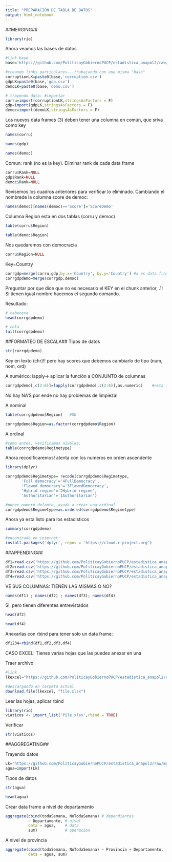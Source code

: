 ```yaml
---
title: "PREPARACIÓN DE TABLA DE DATOS"
output: html_notebook
---
```

##MERGING##
```r
library(rio)
```

Ahora veamos las bases de datos
```r
#link base
base='https://github.com/PoliticayGobiernoPUCP/estadistica_anapol2/raw/master/DATA/'

#creando links particulares---trabajando con una misma "base"
corruptionLK=paste0(base,'corruption.csv')
gdpLK=paste0(base,'gdp.csv')
demoLK=paste0(base,'demo.csv')

# trayendo data: #importar
corru=import(corruptionLK,stringsAsFactors = F)
gdp=import(gdpLK,stringsAsFactors = F)
democ=import(demoLK,stringsAsFactors = F)
```

Los nuevos data frames (3) deben tener una columna en común, que sriva como key
```r
names(corru)

```

```r
names(gdp)
```


```r
names(democ)
```

Comun: rank (no es la key). Eliminar rank de cada data frame
```r
corru$Rank=NULL
gdp$Rank=NULL
democ$Rank=NULL
```
Revisemos los cuadros anteriores para verificar lo eliminado.
Cambiando el nombrede la columna score de democ:
```r
names(democ)[names(democ)=='Score']='ScoreDemo'
```
Columna Region esta en dos tablas (corru y democ)
```r
table(corru$Region)
```

```r
table(democ$Region)
```
Nos quedaremos con democracia
```r
corru$Region=NULL
```
Key=Country
```r
corrgdp=merge(corru,gdp,by.x='Country', by.y='Country') #x es data frame derecha y "y", a la izquirda
corrgdpdemo=merge(corrgdp,democ)
```
Preguntar por que dice que no es necesario el KEY en el chunk anterior, .1! Si tienen igual nombre hacemos el segundo comando.

Resultado:
```r
# cabecera
head(corrgdpdemo)
```
```r
# cola
tail(corrgdpdemo)
```

##FORMATEO DE ESCALA##
Tipos de datos
```r
str(corrgdpdemo)
```
Key en texto (chr)!! pero hay scores que debemos cambiarlo de tipo (num, nom, ord)

A numérico:
lapply→ aplicar la función a CONJUNTO de columnas
```r
corrgdpdemo[,c(2:6)]=lapply(corrgdpdemo[,c(2:6)],as.numeric)    #esta forma solo con numeros, no con nombres
```
No hay NA'S por ende no hay problemas de limpieza!

A nominal
```r
table(corrgdpdemo$Region)   #OK
```
```r
corrgdpdemo$Region=as.factor(corrgdpdemo$Region)
```

A ordinal
```r
#como antes, verificamos niveles:
table(corrgdpdemo$Regimetype)
```

Ahora recodificaremos! atenta con los numeros en orden ascendente
```r
library(dplyr)

corrgdpdemo$Regimetype= recode(corrgdpdemo$Regimetype,
       'Full democracy'='4FullDemocracy',
       'Flawed democracy'='3FlawedDemocracy',
       'Hybrid regime'='2Hybrid regime',
       'Authoritarian'='1Authoritarian')

#poner numero delante, ayuda a crear una ordinal
corrgdpdemo$Regimetype=as.ordered(corrgdpdemo$Regimetype)
```

Ahora ya esta listo para los estadisticos
```r
summary(corrgdpdemo)
```


```r
#encontrado en internet:
install.packages('dplyr', repos = 'https://cloud.r-project.org')
```

##APPENDING##

```r
df1=read.csv('https://github.com/PoliticayGobiernoPUCP/estadistica_anapol2/raw/master/DATA/interview_1_2_p1.csv')
df2=read.csv('https://github.com/PoliticayGobiernoPUCP/estadistica_anapol2/raw/master/DATA/interview_1_2_p2.csv')
df3=read.csv('https://github.com/PoliticayGobiernoPUCP/estadistica_anapol2/raw/master/DATA/interview_1_2_p3.csv')
df4=read.csv('https://github.com/PoliticayGobiernoPUCP/estadistica_anapol2/raw/master/DATA/interview_1_2_p4.csv')
```

VE SUS COLUMNAS: TIENEN LAS MISMAS O NO?
```r
names(df1) ; names(df2) ; names(df3); names(df4)
```

SI, pero tienen diferentes entrevistados
```r
head(df2)
```
```r
head(df4)
```

Anexarlas con rbind para tener solo un data frame:
```r
df1234=rbind(df1,df2,df3,df4)
```


CASO EXCEL: Tienes varias hojas que las puedes anexar en una

Traer archivo
```r
#link
lkexcel="https://github.com/PoliticayGobiernoPUCP/estadistica_anapol2/raw/master/DATA/viaticos_2018_nac.xlsx"

#descargando en carpeta actual
download.file(lkexcel, "file.xlsx")
```

Leer las hojas, aplicar rbind
```r
library(rio)
viaticos <- import_list('file.xlsx',rbind = TRUE)

```

Verificar
```r
str(viaticos)
```



##AGGREGATING##

Trayendo datos
```r
Lk="https://github.com/PoliticayGobiernoPUCP/estadistica_anapol2/raw/master/DATA/AGUA.xlsx"
agua=import(Lk)
```

Tipos de datos
```r
str(agua)
```
```r
head(agua)
```

Crear data frame a nivel de departamento
```r
aggregate(cbind(todaSemana, NoTodaSemana) # dependientes
          ~ Departamento, # nivel
          data = agua,    # data
          sum)            # operacion
```

A nivel de provincia
```r
aggregate(cbind(todaSemana, NoTodaSemana) ~ Provincia + Departamento, 
          data = agua, sum)
```



















